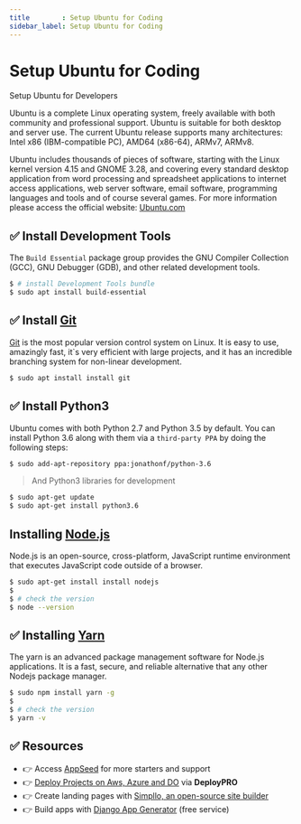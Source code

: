 ```yaml
---
title        : Setup Ubuntu for Coding
sidebar_label: Setup Ubuntu for Coding
---
```


# Setup Ubuntu for Coding

<SubHeading>Setup Ubuntu for Developers</SubHeading>

Ubuntu is a complete Linux operating system, freely available with both community and professional support. Ubuntu is suitable for both desktop and server use. 
The current Ubuntu release supports many architectures: Intel x86 (IBM-compatible PC), AMD64 (x86-64), ARMv7, ARMv8.

Ubuntu includes thousands of pieces of software, starting with the Linux kernel version 4.15 and GNOME 3.28, 
and covering every standard desktop application from word processing and spreadsheet applications to internet access applications, 
web server software, email software, programming languages and tools and of course several games. For more information please access the official website: [Ubuntu.com](https://ubuntu.com/)

## ✅ Install Development Tools

The `Build Essential` package group provides the GNU Compiler Collection (GCC), GNU Debugger (GDB), and other related development tools.

```bash
$ # install Development Tools bundle
$ sudo apt install build-essential
```

## ✅ Install [Git](https://git-scm.com/)

[Git](https://git-scm.com/) is the most popular version control system on Linux. It is easy to use, amazingly fast, it`s very efficient with large projects, 
and it has an incredible branching system for non-linear development.

```bash
$ sudo apt install install git
```

## ✅ Install Python3

Ubuntu comes with both Python 2.7 and Python 3.5 by default. You can install Python 3.6 along with them via a `third-party PPA` by doing the following steps:

```bash
$ sudo add-apt-repository ppa:jonathonf/python-3.6
```

> And Python3 libraries for development

```bash
$ sudo apt-get update
$ sudo apt-get install python3.6
```

## Installing [Node.js](https://nodejs.org/)

Node.js is an open-source, cross-platform, JavaScript runtime environment that executes JavaScript code outside of a browser.

```bash
$ sudo apt-get install install nodejs
$
$ # check the version
$ node --version
```

## ✅ Installing [Yarn](https://yarnpkg.com/)

The yarn is an advanced package management software for Node.js applications. It is a fast, secure, and reliable alternative that any other Nodejs package manager.

```bash
$ sudo npm install yarn -g
$
$ # check the version
$ yarn -v
```

## ✅ Resources

- 👉 Access [AppSeed](https://appseed.us/) for more starters and support 
- 👉 [Deploy Projects on Aws, Azure and DO](https://www.docs.deploypro.dev/) via **DeployPRO**
- 👉 Create landing pages with [Simpllo, an open-source site builder](https://www.simpllo.com/)
- 👉 Build apps with [Django App Generator](https://app-generator.dev/django/) (free service)
